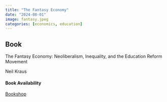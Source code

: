 ```yaml
---
title: "The Fantasy Economy"
date: "2024-08-01"
image: fantasy.jpeg
categories: [economics, education]
---
```


::: {.callout-tip icon="false"}
## Book

The Fantasy Economy: Neoliberalism, Inequality, and the Education Reform Movement

Neil Kraus

#### Book Availability

[Bookshop](https://bookshop.org/p/books/the-fantasy-economy-neoliberalism-inequality-and-the-education-reform-movement-neil-kraus/19942470?ean=9781439923719&next=t)
:::